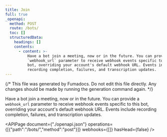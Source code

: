 ```yaml
---
title: Join
full: true
_openapi:
  method: POST
  route: /bots/
  toc: []
  structuredData:
    headings: []
    contents:
      - content: >-
          Have a bot join a meeting, now or in the future. You can provide a
          `webhook_url` parameter to receive webhook events specific to this
          bot, overriding your account's default webhook URL. Events include
          recording completion, failures, and transcription updates.
---
```


{/* This file was generated by Fumadocs. Do not edit this file directly. Any changes should be made by running the generation command again. */}

Have a bot join a meeting, now or in the future. You can provide a `webhook_url` parameter to receive webhook events specific to this bot, overriding your account's default webhook URL. Events include recording completion, failures, and transcription updates.

<APIPage document={"./openapi.json"} operations={[{"path":"/bots/","method":"post"}]} webhooks={[]} hasHead={false} />